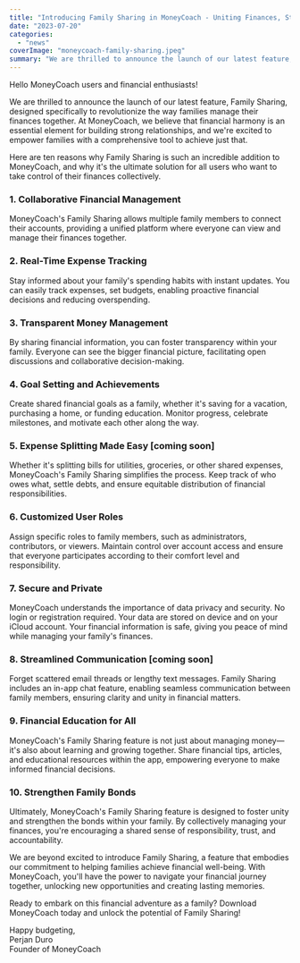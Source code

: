 ```yaml
---
title: "Introducing Family Sharing in MoneyCoach - Uniting Finances, Strengthening Bonds!"
date: "2023-07-20"
categories: 
  - "news"
coverImage: "moneycoach-family-sharing.jpeg"
summary: "We are thrilled to announce the launch of our latest feature, Family Sharing, designed specifically to revolutionize the way families manage their finances together."
---
```


Hello MoneyCoach users and financial enthusiasts!

We are thrilled to announce the launch of our latest feature, Family Sharing, designed specifically to revolutionize the way families manage their finances together. At MoneyCoach, we believe that financial harmony is an essential element for building strong relationships, and we're excited to empower families with a comprehensive tool to achieve just that.

Here are ten reasons why Family Sharing is such an incredible addition to MoneyCoach, and why it's the ultimate solution for all users who want to take control of their finances collectively.

### 1. Collaborative Financial Management
MoneyCoach's Family Sharing allows multiple family members to connect their accounts, providing a unified platform where everyone can view and manage their finances together.

### 2. Real-Time Expense Tracking
Stay informed about your family's spending habits with instant updates. You can easily track expenses, set budgets, enabling proactive financial decisions and reducing overspending.

### 3. Transparent Money Management
By sharing financial information, you can foster transparency within your family. Everyone can see the bigger financial picture, facilitating open discussions and collaborative decision-making.

### 4. Goal Setting and Achievements
Create shared financial goals as a family, whether it's saving for a vacation, purchasing a home, or funding education. Monitor progress, celebrate milestones, and motivate each other along the way.

### 5. Expense Splitting Made Easy [coming soon]
Whether it's splitting bills for utilities, groceries, or other shared expenses, MoneyCoach's Family Sharing simplifies the process. Keep track of who owes what, settle debts, and ensure equitable distribution of financial responsibilities.

### 6. Customized User Roles
Assign specific roles to family members, such as administrators, contributors, or viewers. Maintain control over account access and ensure that everyone participates according to their comfort level and responsibility.

### 7. Secure and Private
MoneyCoach understands the importance of data privacy and security. No login or registration required. Your data are stored on device and on your iCloud account. Your financial information is safe, giving you peace of mind while managing your family's finances.

### 8. Streamlined Communication [coming soon]
Forget scattered email threads or lengthy text messages. Family Sharing includes an in-app chat feature, enabling seamless communication between family members, ensuring clarity and unity in financial matters.

### 9. Financial Education for All
MoneyCoach's Family Sharing feature is not just about managing money—it's also about learning and growing together. Share financial tips, articles, and educational resources within the app, empowering everyone to make informed financial decisions.

### 10. Strengthen Family Bonds
Ultimately, MoneyCoach's Family Sharing feature is designed to foster unity and strengthen the bonds within your family. By collectively managing your finances, you're encouraging a shared sense of responsibility, trust, and accountability.

We are beyond excited to introduce Family Sharing, a feature that embodies our commitment to helping families achieve financial well-being. With MoneyCoach, you'll have the power to navigate your financial journey together, unlocking new opportunities and creating lasting memories.

Ready to embark on this financial adventure as a family? Download MoneyCoach today and unlock the potential of Family Sharing!

Happy budgeting,   
Perjan Duro   
Founder of MoneyCoach